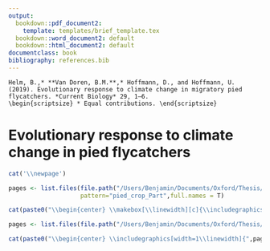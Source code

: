 ```yaml
---
output:
  bookdown::pdf_document2:
    template: templates/brief_template.tex
  bookdown::word_document2: default
  bookdown::html_document2: default
documentclass: book
bibliography: references.bib
---
```


```block
Helm, B.,* **Van Doren, B.M.**,* Hoffmann, D., and Hoffmann, U. (2019). Evolutionary response to climate change in migratory pied flycatchers. *Current Biology* 29, 1–6.
\begin{scriptsize} * Equal contributions. \end{scriptsize}
```

<!-- 
Notes for adding an opening quote in PDF output:
i) add the reference for the quote with the chunk option quote_author="my author name",
ii) include=knitr::opts_knit$get('rmarkdown.pandoc.to') == 'latex' means that these quotes are only included when output is latex (in HTML output, it would appear by the end of the previous page)
iii) You can't use markdown syntax inside chunk options, so if you want to e.g. italicise a book name in the quote reference use a 'text reference': Create a named piece of text with '(ref:label-name) My text', then link to this in the chunk option with quote_author='(ref:label-name)'
-->

# Evolutionary response to climate change in pied flycatchers {#evolutionary-response}
\chaptermark{Evolutionary response to climate change}

<!-- ```{block type='flushright'} -->

<!-- Helm, B., **Van Doren, B.M.**, Hoffmann, D., and Hoffmann, U. (2019). Evolutionary response to climate change in migratory pied flycatchers.  -->

<!-- *Current Biology* 29, 1–6. -->

<!-- ``` -->


<!-- \begin{flushright} -->
<!-- \textbf{\textit{Current Biology} 29:3714--3719.e4 (2019)} -->
<!-- \end{flushright} -->

```r
cat('\\newpage')
```

<!-- ```{r pied,  out.width = "100%", message=F, echo=F, fig.align='center'} -->
<!-- pages <- list.files(file.path("pdf_chapters/pied"), -->
<!--                     pattern="pied_crop_Part",full.names = T) -->
<!-- library(stringr) -->
<!-- knitr::include_graphics(pages) -->
<!-- #if (knitr::is_latex_output()) cat('\\pagebreak') -->

<!-- # cat(str_c("\\makebox[\\linewidth][c]{\\includegraphics{", pages, "}}")) -->

<!-- ``` -->

```r
pages <- list.files(file.path("/Users/Benjamin/Documents/Oxford/Thesis/oxforddown/pdf_chapters/pied"),
                    pattern="pied_crop_Part",full.names = T)

cat(paste0("\\begin{center} \\makebox[\\linewidth][c]{\\includegraphics{", pages, "}} \\end{center} \\newpage \n"))

```



<!-- ```{r pied-supp, out.width = "100%", message=F, echo=F} -->
<!-- pages <- list.files(file.path("pdf_chapters/pied"),pattern="pied_supp_crop_Part",full.names = T) -->

<!-- knitr::include_graphics(pages)   -->
<!-- ``` -->


```r
pages <- list.files(file.path("/Users/Benjamin/Documents/Oxford/Thesis/oxforddown/pdf_chapters/pied"),pattern="pied_supp_crop_Part",full.names = T)

cat(paste0("\\begin{center} \\includegraphics[width=1\\linewidth]{",pages,"} \\end{center} \\newpage \n"))
```


